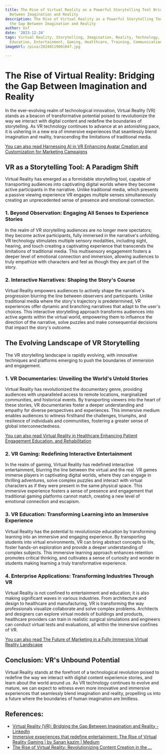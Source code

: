 ```yaml
---
title: The Rise of Virtual Reality as a Powerful Storytelling Tool Bridging the Gap
  Between Imagination and Reality
description: The Rise of Virtual Reality as a Powerful Storytelling Tool Bridging
  the Gap Between Imagination and Reality
author: Usf
date: '2023-12-24'
tags: Virtual Reality, Storytelling, Imagination, Reality, Technology, Immersion,
  Education, Entertainment, Gaming, Healthcare, Training, Communication
imageUrl: /pixa/20240119001047.jpg

---
```

# The Rise of Virtual Reality: Bridging the Gap Between Imagination and Reality

In the ever-evolving realm of technological innovation, Virtual Reality (VR) stands as a  beacon of  transformative potential poised to revolutionize the  way we interact with digital content and redefine the boundaries of storytelling. As VR technology continues to advance at an astonishing pace, it is ushering  in a new era of immersive experiences that seamlessly  blend imagination and reality, transcending the limitations of traditional media.

[You can  also read Harnessing AI  in VR Enhancing Avatar Creation and  Customization for Marketing Campaigns](Harnessing%20AI%20in%20VR%20Enhancing%20Avatar%20Creation%20and%20Customization%20for%20Marketing%20Campaigns)


## VR  as  a Storytelling Tool: A Paradigm Shift

Virtual Reality has emerged as a formidable  storytelling tool, capable  of transporting audiences into captivating digital worlds where they become active participants in the narrative. Unlike  traditional media, which presents a  passive viewing experience  VR engages multiple senses simultaneously creating an unprecedented sense of presence and emotional connection.

### 1. Beyond Observation: Engaging All Senses to Experience Stories

In the realm of VR storytelling audiences are no longer mere spectators;  they become active participants, fully immersed in the narrative's unfolding. VR technology stimulates multiple sensory modalities, including sight, hearing, and touch creating a captivating experience that transcends the  limitations of traditional media. This multisensory engagement fosters  a deeper level  of emotional connection and  immersion, allowing audiences to truly empathize with characters  and feel as though they are part of the story.

### 2. Interactive Narratives: Shaping the Story's Course

Virtual Reality empowers audiences to  actively shape the narrative's progression blurring the line between observers and participants. Unlike traditional media where the story's trajectory is  predetermined, VR experiences offer dynamic  and  branching narratives that adapt to the user's choices. This interactive storytelling approach transforms audiences into active agents within the virtual world,  empowering them to influence the direction of the narrative, solve  puzzles and make consequential decisions that  impact the story's  outcome.

##  The Evolving Landscape of VR Storytelling

The VR storytelling landscape is rapidly evolving,  with innovative techniques and platforms emerging  to push the boundaries of immersion and engagement.

### 1. VR Documentaries: Unveiling the World's Untold  Stories

Virtual Reality has revolutionized the documentary genre, providing audiences with unparalleled access to remote locations, marginalized communities, and historical events. By transporting viewers into the heart  of these stories, VR documentaries foster a deeper understanding and empathy for diverse perspectives and experiences. This immersive  medium  enables audiences to witness firsthand the challenges, triumphs, and resilience of  individuals and communities, fostering a greater sense of global  interconnectedness.

[You can also read Virtual Reality in Healthcare Enhancing Patient Engagement Education, and Rehabilitation](Virtual%20Reality%20in%20Healthcare%20Enhancing%20Patient%20Engagement%2C%20Education%2C%20and%20Rehabilitation)


### 2. VR Gaming: Redefining Interactive Entertainment

In the realm  of gaming, Virtual Reality has redefined interactive  entertainment,  blurring the line  between the virtual and the real. VR games  immerse players in captivating digital worlds, where they can engage in thrilling  adventures, solve  complex puzzles and  interact with virtual characters as if  they were present in the same physical space. This immersive experience fosters a  sense of presence and engagement  that traditional gaming  platforms cannot match, creating a new level  of emotional  connection and escapism.

### 3.  VR Education:  Transforming Learning into an Immersive Experience

Virtual Reality has the potential  to revolutionize education by transforming learning into an immersive and engaging experience. By transporting students into virtual environments, VR can bring abstract concepts to life, foster hands-on exploration and provide a deeper understanding of complex subjects. This immersive learning approach enhances retention promotes critical thinking, and cultivates a sense of curiosity and wonder in students  making  learning a truly transformative experience.

### 4. Enterprise  Applications:  Transforming Industries Through VR

Virtual Reality is not confined to entertainment and  education; it is also making significant waves in various industries. From architecture  and design to healthcare and manufacturing, VR is transforming the way professionals  visualize collaborate and solve complex problems. Architects and designers can explore virtual models of buildings  and products,  healthcare providers can train  in realistic surgical simulations and engineers can conduct virtual tests and evaluations, all within the immersive confines of VR.

[You can also read The Future of Marketing in a Fully Immersive Virtual Reality Landscape](The%20Future%20of%20Marketing%20in%20a%20Fully%20Immersive%20Virtual%20Reality%20Landscape)


## Conclusion: VR's Unbound  Potential

Virtual Reality  stands at the forefront of a technological revolution  poised to redefine the way we interact with digital  content experience stories, and learn about the world around  us. As  VR  technology continues to evolve and mature, we can expect to witness even more  innovative and immersive experiences that seamlessly blend imagination and reality, propelling us into a future where the boundaries of human imagination are limitless.

## References:
- [Virtual Reality (VR): Bridging the Gap Between Imagination and Reality - LinkedIn](https://www.linkedin.com/pulse/virtual-reality-vr-bridging-gap-between-imagination-sakthivel-t-vnuhc?trk=article-ssr-frontend-pulse_more-articles_related-content-card)
- [Immersive experiences that redefine entertainment: The Rise of Virtual Reality Gaming | by Sanan kazim | Medium](https://medium.com/@sanankazimfreelancer/immersive-experiences-that-redefine-entertainment-the-rise-of-virtual-reality-gaming-c907a349080e)
- [The Rise of Virtual Reality: Revolutionizing Content Creation in the ...](https://isp.page/news/the-rise-of-virtual-reality-revolutionizing-content-creation-in-the-digital-age/)
